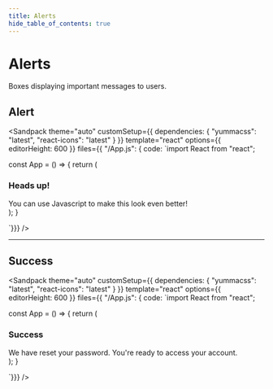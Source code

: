 ```yaml
---
title: Alerts
hide_table_of_contents: true
---
```



# Alerts

Boxes displaying important messages to users.

## Alert

<Sandpack
theme="auto"
customSetup={{ dependencies: { "yummacss": "latest", "react-icons": "latest" } }}
template="react"
options={{ editorHeight: 600 }}
files={{ "/App.js": {
code: `import React from "react";

const App = () => {
   return (
      <div className="m-2">
         <div className="bc-l-gray-6 bg-white p-2 rad-1 t-d-gray-6">
            <div className="ai-c d-f">
              <h3>Heads up!</h3>
            </div>
            <div className="fs-sm mt-1 t-d-gray-6">
              You can use Javascript to make this look even better!
            </div>
        </div>
      </div>
   );
}

`}}}
/>

---

## Success

<Sandpack
theme="auto"
customSetup={{ dependencies: { "yummacss": "latest", "react-icons": "latest" } }}
template="react"
options={{ editorHeight: 600 }}
files={{ "/App.js": {
code: `import React from "react";

const App = () => {
   return (
      <div className="m-2">
         <div className="bc-d-green-2 bg-white p-2 rad-1 t-d-green-2">
            <div className="ai-c d-f">
              <h3>Success</h3>
            </div>
            <div className="fs-sm mt-1 t-d-green-2">
              We have reset your password. You're ready to access your account.
            </div>
        </div>
      </div>
   );
}

`}}}
/>